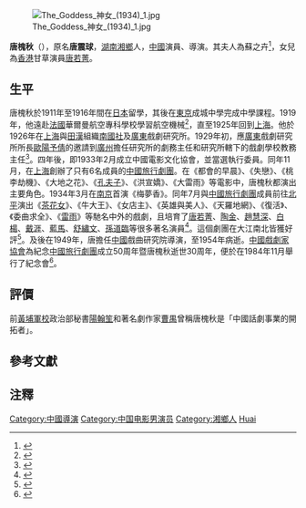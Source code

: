 [[File:The_Goddess_神女_(1934)_1.jpg|thumb]]

'''唐槐秋'''（{{bd|1898年|10月14日|1954年|4月25日||X}}），原名'''唐震球'''，[[湖南|湖南]][[湘鄉|湘鄉]]人，[[中國|中國]]演員、導演。其夫人為蘇之卉<ref>{{cite book |author1=蔡登山 |title=曾經輝煌 被遺忘的文人往事 |year=2008 |publisher=秀威資訊 |page=183 |quote= |url=}}</ref>，女兒為[[香港|香港]]甘草演員[[唐若菁|唐若菁]]。

== 生平 ==
唐槐秋於1911年至1916年間在[[日本|日本]]留學，其後在[[東京|東京]]成城中學完成中學課程。1919年，他遠赴[[法國|法國]]華爾曼航空專科學校學習航空機械<ref>{{cite book |author1=邵迎建 |title=抗日戰爭時期上海話劇人訪談錄 |year=2011 |publisher=秀威資訊 |page=116 |quote= |url=}}</ref>，直至1925年回到[[上海|上海]]。他於1926年在[[上海|上海]]與[[田漢|田漢]]組織[[南國社|南國社]]及[[廣東|廣東]]戲劇研究所。1929年初，應[[廣東|廣東]]戲劇研究所所長[[歐陽予倩|歐陽予倩]]的邀請到[[廣州|廣州]]擔任研究所的劇務主任和研究所轄下的戲劇學校教務主任<ref name="唐槐秋（1898—1954）">{{Cite web |url=http://www.mcprc.gov.cn/ggfw/whzyzg/yishu/huaju/201111/t20111121_377983.html |title=唐槐秋（1898—1954） |publisher=中華人民共和國文化部 |date=2011 |access-date=2017-06-27 |archive-url=https://web.archive.org/web/20171201034930/http://www.mcprc.gov.cn/ggfw/whzyzg/yishu/huaju/201111/t20111121_377983.html |archive-date=2017-12-01 |dead-url=yes }}</ref>。四年後，即1933年2月成立中國電影文化協會，並當選執行委員。同年11月，在[[上海|上海]]創辦了只有6名成員的[[中國旅行劇團|中國旅行劇團]]{{noteTag|見焦雄屏《風雲際會 與當代中國電影對話》〈談中國戲劇傳統〉，第195頁，1998年由遠流出版事業股份有限公司出版。}}。在《都會的早晨》、《失戀》、《桃李劫機》、《大地之花》、《[[孔夫子_(電影)|孔夫子]]》、《洪宣嬌》、《大雷雨》等電影中，唐槐秋都演出主要角色。1934年3月在[[南京|南京]]首演《梅夢香》。同年7月與[[中國旅行劇團|中國旅行劇團]]成員前往[[北平|北平]]演出《[[茶花女|茶花女]]》、《牛大王》、《女店主》、《英雄與美人》、《天羅地網》、《復活》、《委曲求全》、《[[雷雨|雷雨]]》等馳名中外的戲劇，且培育了[[唐若菁|唐若菁]]、[[陶金_(演员)|陶金]]、[[趙慧深|趙慧深]]、[[白楊|白楊]]、[[戴涯|戴涯]]、[[藍馬|藍馬]]、[[舒繡文|舒繡文]]、[[孫道臨|孫道臨]]等很多著名演員<ref name="話劇百年 中國旅行劇團">{{Cite web |url=http://www.library.sh.cn/zthd/hjbn/js/js_13.htm |title=話劇百年 中國旅行劇團 |publisher=上海圖書館上海科學技術情報研究所 |access-date=2017-06-27 |archive-date=2017-12-01 |archive-url=https://web.archive.org/web/20171201044045/http://www.library.sh.cn/zthd/hjbn/js/js_13.htm |dead-url=no }}</ref>。這個劇團在大江南北皆獲好評<ref>{{cite book |author1=春去也 |title=華影壇 中港台影壇趣聞 |year=2014 |publisher=新銳文創 |page=410 |quote= |url=}}</ref>。及後在1949年，唐擔任[[中國|中國]]戲曲研究院導演，至1954年病逝。[[中國戲劇家協會|中國戲劇家協會]]為紀念[[中國旅行劇團|中國旅行劇團]]成立50周年暨唐槐秋逝世30周年，便於在1984年11月舉行了紀念會<ref>{{web reference|URL=http://www.ccb.com/cn/ccbtoday/jhbkhb/20150601_1433152009.html|title=沈寂〈感恩豪爽的孫景璐〉|work=中國建設銀行報|date=2015-06-03|access-date=2017-06-27|archive-date=2017-12-01|archive-url=https://web.archive.org/web/20171201042117/http://www.ccb.com/cn/ccbtoday/jhbkhb/20150601_1433152009.html|dead-url=no}}</ref>。

== 評價 ==
前[[黃埔軍校|黃埔軍校]]政治部秘書[[陽翰笙|陽翰笙]]和著名劇作家[[曹禺|曹禺]]曾稱唐槐秋是「中國話劇事業的開拓者」。

== 參考文獻 ==
{{reflist}}

== 注釋 ==
{{noteFoot}}

{{中國近現代文學}}

{{Authority control}}
{{DEFAULTSORT:Tang唐}}

[[Category:中國導演|Category:中國導演]]
[[Category:中国电影男演员|Category:中国电影男演员]]
[[Category:湘鄉人|Category:湘鄉人]]
[[Category:唐姓|Huai]]